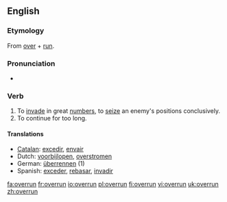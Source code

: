 ==English==

===Etymology===
From [[over]] + [[run]].

===Pronunciation===
*{{IPA|/'ovəɻʌn/}}

===Verb===
{{en-verb|overruns|overrunning|overran|overrun}}

# To [[invade]] in great [[numbers]], to [[seize]] an enemy's positions conclusively.
# To continue for too long.

====Translations====
*[[Catalan]]: [[excedir]], [[envair]]
*Dutch: [[voorbijlopen]], [[overstromen]]
*German: [[überrennen]] (1)
*Spanish: [[exceder]], [[rebasar]], [[invadir]]

[[fa:overrun]]
[[fr:overrun]]
[[io:overrun]]
[[pl:overrun]]
[[fi:overrun]]
[[vi:overrun]]
[[uk:overrun]]
[[zh:overrun]]